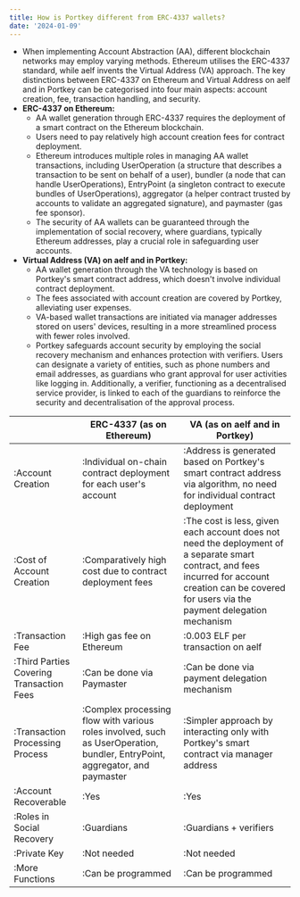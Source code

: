 ```yaml
---
title: How is Portkey different from ERC-4337 wallets?
date: '2024-01-09'
---
```


* When implementing Account Abstraction (AA), different blockchain networks may employ varying methods. Ethereum utilises the ERC-4337 standard, while aelf invents the Virtual Address (VA) approach. The key distinctions between ERC-4337 on Ethereum and Virtual Address on aelf and in Portkey can be categorised into four main aspects: account creation, fee, transaction handling, and security.
* **ERC-4337 on Ethereum:**
  * AA wallet generation through ERC-4337 requires the deployment of a smart contract on the Ethereum blockchain.
  * Users need to pay relatively high account creation fees for contract deployment.
  * Ethereum introduces multiple roles in managing AA wallet transactions, including UserOperation (a structure that describes a transaction to be sent on behalf of a user), bundler (a node that can handle UserOperations), EntryPoint (a singleton contract to execute bundles of UserOperations), aggregator (a helper contract trusted by accounts to validate an aggregated signature), and paymaster (gas fee sponsor).
  * The security of AA wallets can be guaranteed through the implementation of social recovery, where guardians, typically Ethereum addresses, play a crucial role in safeguarding user accounts.
* **Virtual Address (VA) on aelf and in Portkey:**
  * AA wallet generation through the VA technology is based on Portkey's smart contract address, which doesn't involve individual contract deployment.
  * The fees associated with account creation are covered by Portkey, alleviating user expenses.
  * VA-based wallet transactions are initiated via manager addresses stored on users' devices, resulting in a more streamlined process with fewer roles involved.
  * Portkey safeguards account security by employing the social recovery mechanism and enhances protection with verifiers. Users can designate a variety of entities, such as phone numbers and email addresses, as guardians who grant approval for user activities like logging in. Additionally, a verifier, functioning as a decentralised service provider, is linked to each of the guardians to reinforce the security and decentralisation of the approval process.

|  |ERC-4337 (as on Ethereum)|VA (as on aelf and in Portkey)|
|------|------|------|
|\:Account Creation|\:Individual on-chain contract deployment for each user's account|\:Address is generated based on Portkey's smart contract address via algorithm, no need for individual contract deployment|
|\:Cost of Account Creation|\:Comparatively high cost due to contract deployment fees|\:The cost is less, given each account does not need the deployment of a separate smart contract, and fees incurred for account creation can be covered for users via the payment delegation mechanism|
|\:Transaction Fee|\:High gas fee on Ethereum|:0.003 ELF per transaction on aelf|
|\:Third Parties Covering Transaction Fees|\:Can be done via Paymaster|\:Can be done via payment delegation mechanism|
|\:Transaction Processing Process|\:Complex processing flow with various roles involved, such as UserOperation, bundler, EntryPoint, aggregator, and paymaster|\:Simpler approach by interacting only with Portkey's smart contract via manager address|
|\:Account Recoverable|\:Yes|\:Yes|
|\:Roles in Social Recovery|\:Guardians|\:Guardians + verifiers|
|\:Private Key|\:Not needed|\:Not needed|
|\:More Functions|\:Can be programmed|\:Can be programmed|
